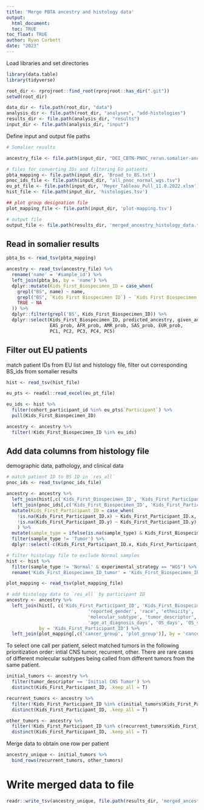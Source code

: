 ```yaml
---
title: 'Merge PBTA ancestry and histology data'
output: 
  html_document:
  toc: TRUE
toc_float: TRUE
author: Ryan Corbett
date: "2023"
---
```

  
Load libraries and set directories
  
```r
library(data.table)
library(tidyverse)

root_dir <- rprojroot::find_root(rprojroot::has_dir(".git"))
setwd(root_dir)

data_dir <- file.path(root_dir, "data")
analysis_dir <- file.path(root_dir, "analyses", "add-histologies")
results_dir <- file.path(analysis_dir, "results")
input_dir <- file.path(analysis_dir, "input")
```

Define input and output file paths

```r
# Somalier results

ancestry_file <- file.path(input_dir, "DEI_CBTN-PNOC_rerun.somalier-ancestry.tsv")

# files for converting IDs and filtering EU patients
pbta_mapping <- file.path(input_dir, 'Broad_to_BS.txt')
pnoc_ids_file <- file.path(input_dir, "all_pnoc_normal_wgs.tsv")
eu_pt_file <- file.path(input_dir, 'Meyer_Tableau_Pull_11.8.2022.xlsm')
hist_file <- file.path(input_dir, 'histologies.tsv')

## plot group designation file
plot_mapping_file <- file.path(input_dir, 'plot-mapping.tsv')

# output file
output_file <- file.path(results_dir, 'merged_ancestry_histology_data.tsv')
```

## Read in somalier results

```r
pbta_bs <- read_tsv(pbta_mapping)

ancestry <- read_tsv(ancestry_file) %>%
  rename('name' = '#sample_id') %>%  
  left_join(pbta_bs, by = 'name') %>%
  dplyr::mutate(Kids_First_Biospecimen_ID = case_when(
    grepl("BS", name) ~ name, 
    grepl("BS", `Kids First Biospecimen ID`) ~ `Kids First Biospecimen ID`,
    TRUE ~ NA
  )) %>%
  dplyr::filter(grepl('BS', Kids_First_Biospecimen_ID)) %>%
  dplyr::select(Kids_First_Biospecimen_ID, predicted_ancestry, given_ancestry,
                EAS_prob, AFR_prob, AMR_prob, SAS_prob, EUR_prob,
                PC1, PC2, PC3, PC4, PC5)
```
  
## Filter out EU patients
match patient IDs from EU list and histology file, filter out corresponding BS_ids from somalier results

```r
hist <- read_tsv(hist_file)

eu_pts <- readxl::read_excel(eu_pt_file)

eu_ids <- hist %>%
  filter(cohort_participant_id %in% eu_pts$`Participant`) %>%
  pull(Kids_First_Biospecimen_ID)

ancestry <- ancestry %>%
  filter(!Kids_First_Biospecimen_ID %in% eu_ids)
```


## Add data columns from histology file

demographic data, pathology, and clinical data 
```r
# match patient ID to BS ID in `res_all`
pnoc_ids <- read_tsv(pnoc_ids_file)

ancestry <- ancestry %>%
  left_join(hist[,c('Kids_First_Biospecimen_ID', 'Kids_First_Participant_ID', 'sample_type', "cohort_participant_id")], by = 'Kids_First_Biospecimen_ID') %>%
  left_join(pnoc_ids[,c('Kids_First_Biospecimen_ID', 'Kids_First_Participant_ID')], by = 'Kids_First_Biospecimen_ID') %>%
  mutate(Kids_First_Participant_ID = case_when(
    !is.na(Kids_First_Participant_ID.x) ~ Kids_First_Participant_ID.x,
    !is.na(Kids_First_Participant_ID.y) ~ Kids_First_Participant_ID.y)
    ) %>%
  mutate(sample_type = ifelse(is.na(sample_type) & Kids_First_Biospecimen_ID %in% pnoc_ids$Kids_First_Biospecimen_ID, 'Normal', sample_type)) %>%
  filter(sample_type != 'Tumor') %>%
  dplyr::select(-c(Kids_First_Participant_ID.x, Kids_First_Participant_ID.y))

# filter histology file to exclude Normal samples
hist <- hist %>%
  filter(sample_type != 'Normal' & experimental_strategy == "WGS") %>%
  rename('Kids_First_Biospecimen_ID_tumor' = 'Kids_First_Biospecimen_ID')

plot_mapping <- read_tsv(plot_mapping_file)

# add histology data to `res_all` by participant ID
ancestry <- ancestry %>%
  left_join(hist[, c('Kids_First_Participant_ID', 'Kids_First_Biospecimen_ID_tumor',
                              'reported_gender', 'race', 'ethnicity', 'broad_histology', 'cancer_group',
                              'molecular_subtype', 'tumor_descriptor', 'extent_of_tumor_resection', 
                              'age_at_diagnosis_days', 'OS_days', 'OS_status', 'EFS_days')], 
            by = 'Kids_First_Participant_ID') %>%
  left_join(plot_mapping[,c('cancer_group', 'plot_group')], by = 'cancer_group')
```


To select one call per patient, select matched tumors in the following prioritization order: intial CNS tumor, recurrent, other. There are rare cases of different molecular subtypes being called from different tumors from the same patient. 

```r
initial_tumors <- ancestry %>%
  filter(tumor_descriptor == 'Initial CNS Tumor') %>%
  distinct(Kids_First_Participant_ID, .keep_all = T)

recurrent_tumors <- ancestry %>%
  filter(!Kids_First_Participant_ID %in% c(initial_tumors$Kids_First_Participant_ID) & tumor_descriptor == 'Recurrence') %>%
  distinct(Kids_First_Participant_ID, .keep_all = T)

other_tumors <- ancestry %>%
  filter(!Kids_First_Participant_ID %in% c(recurrent_tumors$Kids_First_Participant_ID, initial_tumors$Kids_First_Participant_ID)) %>%
  distinct(Kids_First_Participant_ID, .keep_all = T)
```

Merge data to obtain one row per patient 

```r
ancestry_unique <- initial_tumors %>%
  bind_rows(recurrent_tumors, other_tumors)
```

# Write merged data to file

```r
readr::write_tsv(ancestry_unique, file.path(results_dir, 'merged_ancestry_histology_data.tsv'))
```
